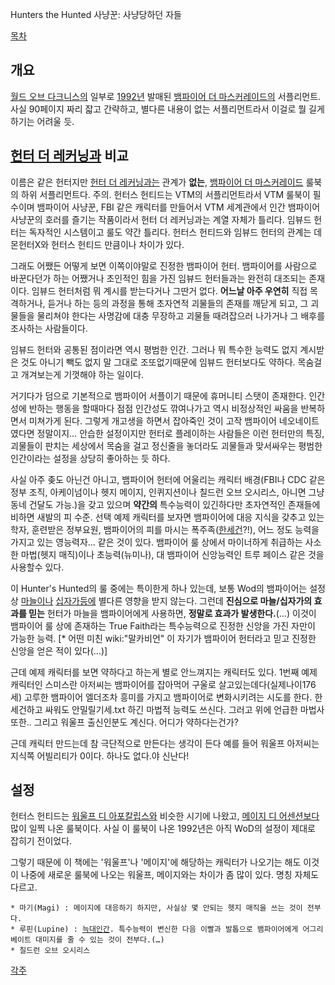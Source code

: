 Hunters the Hunted
사냥꾼: 사냥당하던 자들

[[목차]]

== 개요 ==
[[월드 오브 다크니스]]의 일부로 [[1992년]] 발매된 [[뱀파이어 더 마스커레이드]]의 서플리먼트. 사실 90페이지 짜리 잛고 간략하고, 별다른 내용이 없는 서플리먼트라서 이걸로 뭘 길게 하기는 어려울 듯.

== [[헌터 더 레커닝]]과 비교 ==
이름은 같은 헌터지만 [[헌터 더 레커닝]]과는 관계가 '''없는''', [[뱀파이어 더 마스커레이드]] 룰북의 하위 서플리먼트다. 주의. 헌터스 헌티드는 VTM의 서플리먼트라서 VTM 룰북이 필수이며 뱀파이어 사냥꾼, FBI 같은 캐릭터를 만들어서 VTM 세계관에서 인간 뱀파이어 사냥꾼의 호러를 즐기는 작품이라서 헌터 더 레커닝과는 계열 자체가 틀리다. 임뷰드 헌터는 독자적인 시스템이고 룰도 약간 틀리다. 헌터스 헌티드와 임뷰드 헌터의 관계는 데몬헌터X와 헌터스 헌티드 만큼이나 차이가 있다.

그래도 어쨌든 어떻게 보면 이쪽이야말로 진정한 뱀파이어 헌터. 뱀파이어를 사람으로 바꾼다던가 하는 어쨌거나 초인적인 힘을 가진 임뷰드 헌터들과는 완전히 대조되는 존재이다. 임뷰드 헌터처럼 뭐 계시를 받는다거나 그딴거 없다. '''어느날 아주 우연히''' 직접 목격하거나, 듣거나 하는 등의 과정을 통해 초자연적 괴물들의 존재를 깨닫게 되고, 그 괴물들을 물리쳐야 한다는 사명감에 대충 무장하고 괴물들 때려잡으러 나가거나 그 배후를 조사하는 사람들이다.

임뷰드 헌터와 공통된 점이라면 역시 평범한 인간. 그러나 뭐 특수한 능력도 없지 계시받은 것도 아니기 빽도 없지 말 그대로 조또없기때문에 임뷰드 헌터보다도 약하다. 목숨걸고 개겨보는게 기껏해야 하는 일이다.

거기다가 덤으로 기본적으로 뱀파이어 서플이기 때문에 휴머니티 스탯이 존재한다. 인간성에 반하는 행동을 할때마다 점점 인간성도 깎여나가고 역시 비정상적인 싸움을 반복하면서 미쳐가게 된다. 그렇게 개고생을 하면서 잡아죽인 것이 고작 뱀파이어 네오네이트였다면 정말이지… 안습한 설정이지만 헌터로 플레이하는 사람들은 이런 헌터만의 특징, 괴물들이 판치는 세상에서 목숨을 걸고 정신줄을 놓더라도 괴물들과 맞서싸우는 평범한 인간이라는 설정을 상당히 좋아하는 듯 하다.

사실 아주 좆도 아닌건 아니고, 뱀파이어 헌터에 어울리는 캐릭터 배경(FBI나 CDC 같은 정부 조직, 아케이넘이나 헷지 메이지, 인퀴지션이나 칠드런 오브 오시리스, 아니면 그냥 동네 건달도 가능.)을 갖고 있으며 '''약간의''' 특수능력이 있긴하다만 초자연적인 존재들에 비하면 새발의 피 수준. 선택 예제 캐릭터를 보자면 뱀파이어에 대응 지식을 갖추고 있는 학자, 훈련받은 정부요원, 뱀파이어의 피를 마시는 폭주족([[한세건]]?!), 어느 정도 능력을 가지고 있는 영능력자… 같은 것이 있다. 뱀파이어 룰 상에서 마이너하게 취급하는 사소한 마법(헷지 매직)이나 초능력(뉴미나), 대 뱀파이어 신앙능력인 트루 페이스 같은 것을 사용할수 있다.

이 Hunter's Hunted의 룰 중에는 특이한게 하나 있는데, 보통 Wod의 뱀파이어는 설정상 [[마늘]]이나 [[십자가]]등에 별다른 영향을 받지 않는다. 그런데 '''진심으로 마늘/십자가의 효과를 믿는''' 헌터가 마늘을 뱀파이어에게 사용하면, '''정말로 효과가 발생한다.'''(…) 이것이 뱀파이어 룰 상에 존재하는 True Faith라는 특수능력으로 진정한 신앙을 가진 자만이 가능한 능력. [* 어떤 미친 wiki:"말카비언" 이 자기가 뱀파이어 헌터라고 믿고 진정한 신앙을 얻은 적이 있다(…)]

근데 예제 캐릭터를 보면 약하다고 하는게 별로 안느껴지는 캐릭터도 있다. 1번째 예제 캐릭터인 스미스란 아저씨는 뱀파이어를 잡아먹어 구울로 살고있는데다(실제나이176세) 고루한 뱀파이어 엘더조차 흥미를 가지고 뱀파이어로 변화시키려는 시도를 한다. 한세건하고 싸워도 안밀릴기세.txt 하긴 마법적 능력도 쓰신다. 그러고 위에 언급한 마법사또한.. 그리고 워울프 출신인분도 계신다. 어디가 약하다는건가?

근데 캐릭터 만드는데 참 극단적으로 만든다는 생각이 든다 예를 들어 워울프 아저씨는 지식쪽 어빌리티가 0이다. 하나도 없다.야 신난다!

== 설정 ==
헌터스 헌티드는 [[워울프 디 아포칼립스]]와 비슷한 시기에 나왔고, [[메이지 디 어센션]]보다 많이 일찍 나온 룰북이다. 사실 이 룰북이 나온 1992년은 아직 WoD의 설정이 제대로 잡히기 전이었다.

그렇기 때문에 이 책에는 '워울프'나 '메이지'에 해당하는 캐릭터가 나오기는 해도 이것이 나중에 새로운 룰북에 나오는 워울프, 메이지와는 차이가 좀 많이 있다. 명칭 자체도 다르고.

 * 마기(Magi) : 메이지에 대응하기 하지만, 사실상 몇 안되는 헷지 매직을 쓰는 것이 전부다.
 * 루핀(Lupine) : [[늑대인간]]. 특수능력이 변신한 다음 이빨과 발톱으로 뱀파이어에게 어그리베이트 대미지를 줄 수 있는 것이 전부다.(…)
 * 칠드런 오브 오시리스

[[각주]]
